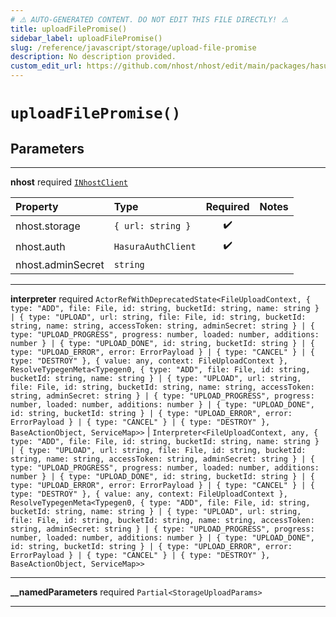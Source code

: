```yaml
---
# ⚠️ AUTO-GENERATED CONTENT. DO NOT EDIT THIS FILE DIRECTLY! ⚠️
title: uploadFilePromise()
sidebar_label: uploadFilePromise()
slug: /reference/javascript/storage/upload-file-promise
description: No description provided.
custom_edit_url: https://github.com/nhost/nhost/edit/main/packages/hasura-storage-js/src/packages/hasura-storage-js/src/promises/file-upload.ts#L40
---
```


# `uploadFilePromise()`

## Parameters

---

**<span className="parameter-name">nhost</span>** <span className="optional-status">required</span> [`INhostClient`](/reference/docgen/javascript/storage/types/i-nhost-client)

| Property                                                                                      | Type               | Required | Notes |
| :-------------------------------------------------------------------------------------------- | :----------------- | :------: | :---- |
| <span className="parameter-name"><span className="light-grey">nhost.</span>storage</span>     | `{ url: string }`  |    ✔️    |       |
| <span className="parameter-name"><span className="light-grey">nhost.</span>auth</span>        | `HasuraAuthClient` |    ✔️    |       |
| <span className="parameter-name"><span className="light-grey">nhost.</span>adminSecret</span> | `string`           |          |       |

---

**<span className="parameter-name">interpreter</span>** <span className="optional-status">required</span> `ActorRefWithDeprecatedState<FileUploadContext, { type: "ADD", file: File, id: string, bucketId: string, name: string } | { type: "UPLOAD", url: string, file: File, id: string, bucketId: string, name: string, accessToken: string, adminSecret: string } | { type: "UPLOAD_PROGRESS", progress: number, loaded: number, additions: number } | { type: "UPLOAD_DONE", id: string, bucketId: string } | { type: "UPLOAD_ERROR", error: ErrorPayload } | { type: "CANCEL" } | { type: "DESTROY" }, { value: any, context: FileUploadContext }, ResolveTypegenMeta<Typegen0, { type: "ADD", file: File, id: string, bucketId: string, name: string } | { type: "UPLOAD", url: string, file: File, id: string, bucketId: string, name: string, accessToken: string, adminSecret: string } | { type: "UPLOAD_PROGRESS", progress: number, loaded: number, additions: number } | { type: "UPLOAD_DONE", id: string, bucketId: string } | { type: "UPLOAD_ERROR", error: ErrorPayload } | { type: "CANCEL" } | { type: "DESTROY" }, BaseActionObject, ServiceMap>>` | `Interpreter<FileUploadContext, any, { type: "ADD", file: File, id: string, bucketId: string, name: string } | { type: "UPLOAD", url: string, file: File, id: string, bucketId: string, name: string, accessToken: string, adminSecret: string } | { type: "UPLOAD_PROGRESS", progress: number, loaded: number, additions: number } | { type: "UPLOAD_DONE", id: string, bucketId: string } | { type: "UPLOAD_ERROR", error: ErrorPayload } | { type: "CANCEL" } | { type: "DESTROY" }, { value: any, context: FileUploadContext }, ResolveTypegenMeta<Typegen0, { type: "ADD", file: File, id: string, bucketId: string, name: string } | { type: "UPLOAD", url: string, file: File, id: string, bucketId: string, name: string, accessToken: string, adminSecret: string } | { type: "UPLOAD_PROGRESS", progress: number, loaded: number, additions: number } | { type: "UPLOAD_DONE", id: string, bucketId: string } | { type: "UPLOAD_ERROR", error: ErrorPayload } | { type: "CANCEL" } | { type: "DESTROY" }, BaseActionObject, ServiceMap>>`

---

**<span className="parameter-name">\_\_namedParameters</span>** <span className="optional-status">required</span> `Partial<StorageUploadParams>`

---
